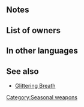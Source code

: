 {{SkillPage Tabs}}{{Weapon Infobox
|tagid=SID_冬祭のブーツ
|weaponType=Dagger
|weaponName=Goodie Boot
|might=8
|range=2
|effect=During combat, boosts unit's Def/Res by number of allies within 2 spaces × 2. (Maximum bonus of +6 to each stat.)<br> After combat, if unit attacked, inflicts Def/Res-5 on target and foes within 2 spaces of target through their next actions.
|cost=200
|exclusive=0
|statModifiers=0,8,0,0,0
|next=Goodie Boot+
|promotionRarity=5
|promotionTier=1
|required=Steel Dagger
|properties=
}}
==Notes==
{{Combat boosts}}
{{Debuffs}}

==List of owners==
{{Skill Hero List}}

==In other languages==
{{OtherLanguages
|japanese=冬祭のブーツ
|german=Festtagsstiefel
|spanishEU=Bota generosa
|spanishLA=Bota generosa
|french=Botte à joujoux
|italian=Stivale dei doni
|chineseTW=冬祭之靴
|portuguese=Bota generosa
}}

==See also==
* [[Glittering Breath]]
{{Weapons Navbox}}
[[Category:Seasonal weapons]]